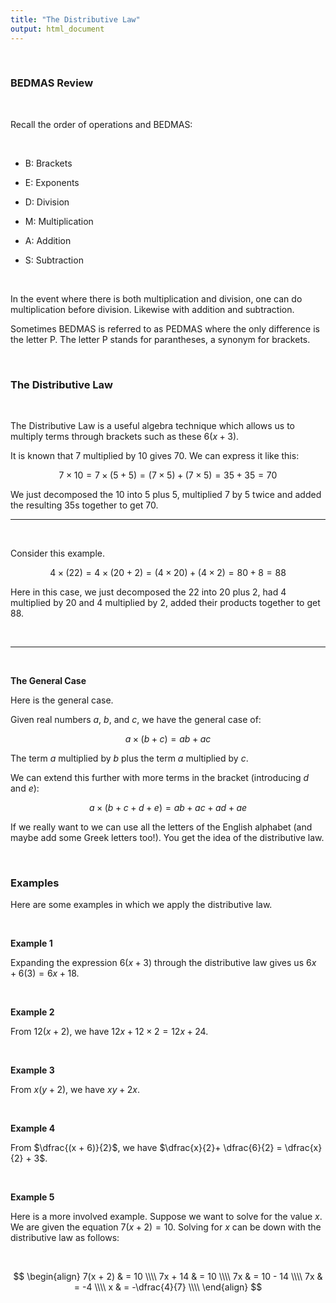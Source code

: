 ```yaml
---
title: "The Distributive Law"
output: html_document
---
```


&nbsp;

### BEDMAS Review

&nbsp;

Recall the order of operations and BEDMAS:

&nbsp;

* B: Brackets

* E: Exponents

* D: Division

* M: Multiplication

* A: Addition

* S: Subtraction

&nbsp;

In the event where there is both multiplication and division, one can do multiplication before division. Likewise with addition and subtraction.

Sometimes BEDMAS is referred to as PEDMAS where the only difference is the letter P. The letter P stands for parantheses, a synonym for brackets.

&nbsp;

### The Distributive Law

&nbsp;

The Distributive Law is a useful algebra technique which allows us to multiply terms through brackets such as these $6 (x + 3)$.

It is known that 7 multiplied by 10 gives 70. We can express it like this:

$$7 \times 10 = 7 \times (5 + 5) = (7 \times 5) + (7 \times 5) = 35 + 35 = 70$$

We just decomposed the 10 into 5 plus 5, multiplied 7 by 5 twice and added the resulting 35s together to get 70.

---

&nbsp;

Consider this example.

$$\displaystyle 4 \times (22) = 4 \times (20 + 2) = (4 \times 20) + (4 \times 2) = 80 + 8 = 88$$

Here in this case, we just decomposed the 22 into 20 plus 2, had 4 multiplied by 20 and 4 multiplied by 2, added their products together to get 88.

&nbsp;

---

&nbsp;

**The General Case**

Here is the general case.

Given real numbers $a$, $b$, and $c$, we have the general case of:

$$a \times (b + c) = ab + ac$$

The term $a$ multiplied by $b$ plus the term $a$ multiplied by $c$.

We can extend this further with more terms in the bracket (introducing $d$ and $e$):

$$ a \times (b + c + d + e) = ab + ac + ad + ae $$

If we really want to we can use all the letters of the English alphabet (and maybe add some Greek letters too!). You get the idea of the distributive law.

&nbsp;

### Examples


Here are some examples in which we apply the distributive law.

&nbsp;

**Example 1**

Expanding the expression $6(x+3)$ through the distributive law gives us $6x + 6(3) = 6x + 18$.

&nbsp;

**Example 2**

From $12(x + 2)$, we have $12x + 12 \times 2 = 12x + 24$.

&nbsp;

**Example 3**

From $x(y + 2)$, we have $xy + 2x$.

&nbsp;

**Example 4**

From $\dfrac{(x + 6)}{2}$, we have $\dfrac{x}{2}+ \dfrac{6}{2} = \dfrac{x}{2} + 3$.

&nbsp;

**Example 5**

Here is a more involved example. Suppose we want to solve for the value $x$. We are given the equation $7(x + 2) = 10$. Solving for $x$ can be down with the distributive law as follows:

&nbsp;

$$
\begin{align} 7(x + 2) & = 10 \\\\ 7x + 14 & = 10 \\\\ 7x & = 10 - 14 \\\\ 7x & = -4 \\\\ x & = -\dfrac{4}{7} \\\\
\end{align}
$$

&nbsp;